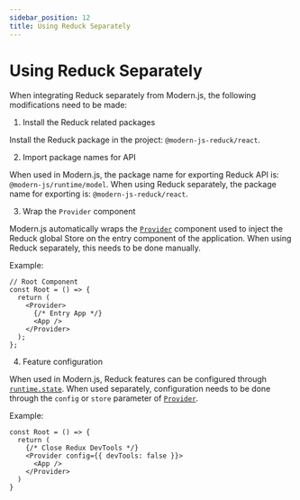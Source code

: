 ```yaml
---
sidebar_position: 12
title: Using Reduck Separately
---
```

# Using Reduck Separately

When integrating Reduck separately from Modern.js, the following modifications need to be made:

1. Install the Reduck related packages

Install the Reduck package in the project: `@modern-js-reduck/react`.

2. Import package names for API

When used in Modern.js, the package name for exporting Reduck API is: `@modern-js/runtime/model`. When using Reduck separately, the package name for exporting is: `@modern-js-reduck/react`.

3. Wrap the `Provider` component

Modern.js automatically wraps the [`Provider`](/apis/app/runtime/model/Provider) component used to inject the Reduck global Store on the entry component of the application. When using Reduck separately, this needs to be done manually.

Example:

```tsx
// Root Component
const Root = () => {
  return (
    <Provider>
      {/* Entry App */}
      <App />
    </Provider>
  );
};
```

4. Feature configuration

When used in Modern.js, Reduck features can be configured through [`runtime.state`](/configure/app/runtime/state). When used separately, configuration needs to be done through the `config` or `store` parameter of [`Provider`](/apis/app/runtime/model/Provider).

Example:

```tsx
const Root = () => {
  return (
    {/* Close Redux DevTools */}
    <Provider config={{ devTools: false }}>
      <App />
    </Provider>
  )
}
```
